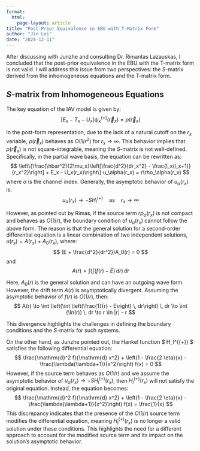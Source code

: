 ```yaml
---
format: 
  html:
    page-layout: article
title: "Post-Prior Equivalence in EBU with T-Matrix Form"
author: "Jin Lei"
date: "2024-12-11"
---
```

After discussing with Junzhe and consulting Dr. Rimantas Lazauskas, I concluded that the post-prior equivalence in the EBU with the T-matrix form is not valid. I will address this issue from two perspectives: the $S$-matrix derived from the inhomogeneous equations and the T-matrix form.

## $S$-matrix from Inhomogeneous Equations

The key equation of the IAV model is given by:
$$
[E_x - T_x - U_x] \psi^{(+)}_x(\vec{r}_x) = \rho(\vec{r}_x)
$$

In the post-form representation, due to the lack of a natural cutoff on the $r_x$ variable, $\rho(\vec{r}_x)$ behaves as $O(1/r^2)$ for $r_x \to \infty$. This behavior implies that $\rho(\vec{r}_x)$ is not square-integrable, meaning the $S$-matrix is not well-defined. Specifically, in the partial wave basis, the equation can be rewritten as:
$$
\left\{\frac{\hbar^2}{2\mu_x}\left[\frac{d^2}{dr_x^2} - \frac{l_x(l_x+1)}{r_x^2}\right] + E_x - U_x(r_x)\right\} u_\alpha(r_x) = r\rho_\alpha(r_x)
$$
where $\alpha$ is the channel index. Generally, the asymptotic behavior of $u_\alpha(r_x)$ is:
$$
u_\alpha(r_x) \to -SH_l^{(+)} \quad \text{as} \quad r_x \to \infty
$$

However, as pointed out by Rimas, if the source term $r\rho_\alpha(r_x)$ is not compact and behaves as $O(1/r)$, the boundary condition of $u_\alpha(r_x)$ cannot follow the above form. The reason is that the general solution for a second-order differential equation is a linear combination of two independent solutions, $u(r_x) = A(r_x) + A_0(r_x)$, where:
$$
(E + \frac{d^2}{dr^2})A_0(r) = 0
$$
and
$$
A(r) = \int \left(\int (f(r) - E) \, dr\right) \, dr
$$

Here, $A_0(r)$ is the general solution and can have an outgoing wave form. However, the drift term $A(r)$ is asymptotically divergent. Assuming the asymptotic behavior of $f(r)$ is $O(1/r)$, then:
$$
A(r) \to \int \left(\int \left(\frac{1}{r} - E\right) \, dr\right) \, dr \to \int (\ln(r)) \, dr \to r \ln |r| - r
$$

This divergence highlights the challenges in defining the boundary conditions and the $S$-matrix for such systems.

On the other hand, as Junzhe pointed out, the Hankel function $ H_l^{(+)} $ satisfies the following differential equation:
$$
\frac{\mathrm{d}^2 f}{\mathrm{d} x^2} + \left(1 - \frac{2 \eta}{x} - \frac{\lambda(\lambda+1)}{x^2}\right) f(x) = 0
$$
However, if the source term behaves as $O(1/r)$ and we assume the asymptotic behavior of $u_\alpha(r_x) \to -SH^{(+)}_l(r_x)$, then $H^{(+)}_l(r_x)$ will not satisfy the original equation. Instead, the equation becomes:
$$
\frac{\mathrm{d}^2 f}{\mathrm{d} x^2} + \left(1 - \frac{2 \eta}{x} - \frac{\lambda(\lambda+1)}{x^2}\right) f(x) = \frac{1}{x}
$$
This discrepancy indicates that the presence of the $O(1/r)$ source term modifies the differential equation, meaning $H^{(+)}_l(r_x)$ is no longer a valid solution under these conditions. This highlights the need for a different approach to account for the modified source term and its impact on the solution's asymptotic behavior.